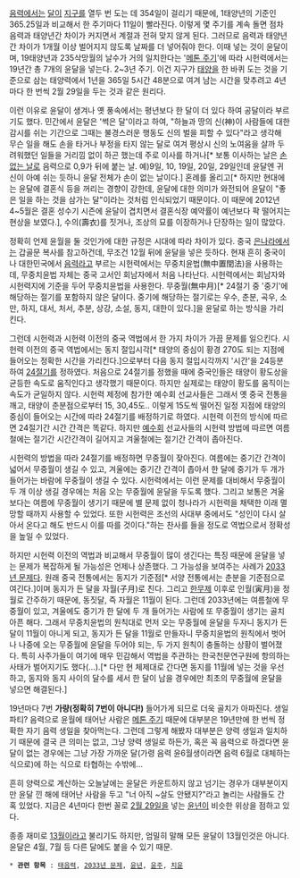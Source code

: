 [[음력]]에서는 [[달]]이 [[지구]]를 열두 번 도는 데 354일이 걸리기 때문에, 1태양년의 기준인 365.25일과 비교해서 한 주기마다 11일이 빨라진다. 이렇게 몇 주기를 계속 돌면 점차 음력과 태양년간 차이가 커지면서 계절과 전혀 맞지 않게 된다. 그러므로 음력과 태양년간 차이가 1개월 이상 벌어지지 않도록 날짜를 더 넣어줘야 한다. 이때 넣는 것이 윤달이며, 19태양년과 235삭망월의 날수가 거의 일치한다는 '[[메톤 주기]]'에 따라 시헌력에서는 19년간 총 7개의 윤달을 넣는다. 2~3년 주기. 이건 지구가 [[태양]]을 한 바퀴 도는 것을 기준으로 삼는 태양력에서 1년을 365일 5시간 48분으로 여겨 남는 시간을 맞추려고 4년마다 한 번씩 2월 29일을 두는 것과 같은 원리다.

이런 이유로 윤달이 생겨나 옛 풍속에서는 평년보다 한 달이 더 있다 하여 공달이라 부르기도 했다. 민간에서 윤달은 '썩은 달'이라고 하여, "하늘과 땅의 신(神)이 사람들에 대한 감시를 쉬는 기간으로 그때는 불경스러운 행동도 신의 벌을 피할 수 있다"라고 생각해 무슨 일을 해도 손을 타거나 부정을 타지 않는 달로 여겨 평상시 신의 노여움을 살까 두려워했던 일들을 거리낌 없이 하곤 했는데 주로 이사를 하거나[* 보통 이사하는 날은 [[손 없는 날]]로 음력으로 0,9가 뒤에 붙는 날. 예)9일, 10, 19일, 20일, 29일인데 윤달엔 귀신이 아예 쉬는 듯하니 윤달 전체가 손이 없는 날이다.] 혼례를 올리고[* 하지만 현대에는 윤달에 결혼식 등을 꺼리는 경향이 강한데, 윤달에 대한 의미가 와전되어 윤달이 "좋은 일을 하는 것을 삼가는 달"이라는 것처럼 인식되었기 때문이다. 이 때문에 2012년 4~5월은 결혼 성수기 시즌에 윤달이 겹치면서 결혼식장 예약률이 예년보다 팍 떨어지는 현상을 보였다.], 수의(壽衣)를 짓거나, 조상의 묘를 이장하거나 단장하는 일이 많았다.

정확히 언제 윤월을 둘 것인가에 대한 규정은 시대에 따라 차이가 있다. 중국 [[은나라]]에서는 갑골문 복사를 참고하건데,  무조건 12월 뒤에 윤달을 넣은 듯하다.  현재 흔히 중국이나 대한민국에서 [[음력]]라고 부르는 시헌력에서는 무중치윤법(無中置閏法)을 사용하는데,  무중치윤법 자체는 중국 고서인 회남자에서 처음 나타난다. 시헌력에서는 회남자와 시헌력지에 기준을 두어 무중치윤법을 사용한다. 무중월(無中月)[* 24절기 중 '중기'에 해당하는 절기를 포함하지 않은 달이다. 중기에 해당하는 절기로는 우수, 춘분, 곡우, 소만, 하지, 대서, 처서, 추분, 상강, 소설, 동지, 대한이 있다.]을 윤달로 하는 방식을 가리킨다.

그런데 시헌력과 시헌력 이전의 중국 역법에서 한 가지 차이가 가끔 문제를 일으킨다. 시헌력 이전의 중국 역법에서는 동지 절입시각[* 태양의 중심이 황경 270도 되는 지점에 들어오는 정확한 시간을 가리킨다.]으로부터 다음 동지 절입시각까지 '시간'을 24등분하여 [[24절기]]를 정하였다. 처음으로 24절기를 정했을 때에 중국인들은 태양이 황도상을 균등한 속도로 움직인다고 생각했기 때문이다. 하지만 실제로는 태양이 황도를 움직이는 속도가 균일하지 않다. 시헌력 제정에 참가한 예수회 선교사들은 그래서 옛 중국 전통을 깨고, 태양이 춘분점으로부터 15, 30,45도.. 이렇게 15도씩 떨어진 일정 지점에 태양의 중심이 들어오는 시간에 따라 24절기를 배정하기로 하였다. 시헌력 이전의 방식에 따르면 24절기간 시간 간격은 똑같다. 하지만 [[예수회]] 선교사들의 시헌력 방법에 따르면 여름철에는 절기간 시간간격이 길어지고 겨울철에는 절기간 간격이 좁아진다.  

시헌력의 방법을 따라 24절기를 배정하면 무중월이 잦아진다. 여름에는 중기간 간격이 넓어서 무중월이 생길 수 있고, 겨울에는 중기간 간격이 좁아서 한 달에 중기가 두 개가 들어가는 바람에 무중월이 생길 수 있다. 시헌력에서는 이런 문제를 대비해서 무중월이 두 개 이상 생길 경우에는 처음 오는 무중월에 윤달을 두도록 했다. 그리고 보통은 겨울보다는 여름에 무중월이 생기기 때문에 별 문제 없이 청나라가 시헌력을 채택한 이래 멸망할 때까지 사용할 수 있었다. 또한 시헌력은 조선의 사대부 중에서도 "성인이 다시 살아서 온다고 해도 반드시 이를 따를 것이다."하는 찬사를 들을 정도로 역법으로서 정확성을 높일 수 있었다. 

하지만 시헌력 이전의 역법과 비교해서 무중월이 많이 생긴다는 특징 때문에 윤달을 넣는 문제가 복잡하게 될 가능성은 언제나 상존했다. 그 가능성을 보여주는 사례가 [[2033년 문제]]다. 원래 중국 전통에서는 동지가 기준점[* 서양 전통에서는 춘분을 기준점으로 여긴다.]이며 동지가 든 달을 자월(子月)로 친다. 그리고 [[한무제]] 이후로 인월(寅月)을 정월로 간주하기 때문에,  동짓달, 즉 자월은 11월이 된다.  그런데 2033년에는 여름철에 무중월이 있고, 겨울에도 중기가 한 달에 두 개 들어가는 사람에 또 무중월이 생기는 골치 아픈 해다.  그래서 무중치윤법의 원칙대로 먼저 오는 무중월에 윤달을 두자니 동지가 든 달이 11월이 아니게 되고, 동지가 든 달을 11월로 만들자니 무중치윤법의 원칙에서 벗어나 나중에 오는 무중월에 윤달을 두어야 되는, 두 가지 원칙이 충돌하는 상황이 벌어졌다. 특히 사주가들이 여기에 매우 민감해서 역법을 주관하는 한국천문연구원에 항의하는 사태가 벌어지기도 했다(...).[* 다만 현 체제대로 간다면 동지를 11월에 넣는 것을 우선하고, 동지와 동지 사이의 달수를 세서 한 달이 남을 경우에만 최초의 무중월에 윤달을 넣으면 해결된다.]

19년마다 7번 '''가량(정확히 7번이 아니다!)''' 들어가게 되므로 더욱 골치가 아파진다. 생일파티? 음력으로 윤월에 태어난 사람은 [[메톤 주기]] 때문에 대부분은 19년만에 한 번씩 정확한 자기 음력 생일을 찾아먹는다. 그런데 그렇게 해봤자 대부분은 양력 생일과 일치하기 때문에 결국 큰 의미는 없고, 그냥 양력 생일로 하든가, 혹은 꼭 음력으로 하겠다면 윤달이 없는 경우에는 그냥 가장 가까운 달(가령 음력 윤6월생이라면 음력 6월로 대체하는 식으로)에 하는 식으로 타협하는 수밖에...

흔히 양력으로 계산하는 오늘날에는 윤달은 카운트하지 않고 넘기는 경우가 대부분이지만 윤달 낀 해에 태어난 사람을 두고 "너 아직 ~살도 안됐지?"라고 놀리는 사람들도 간혹 있었다. 지금은 4년마다 한번 꼴로 [[2월 29일]]을 넣는 [[윤년]]이 비슷한 위상을 점하고 있다.

종종 재미로 [[13월]]이라고 불리기도 하지만, 엄밀히 말해 모든 윤달이 13월인것은 아니다. 윤달은 4월, 7월 등 다른 달에도 붙을 수 있기 때문.

 * '''관련 항목''' : [[태음력]], [[2033년 문제]], [[윤년]], [[윤주]], [[치윤]]
